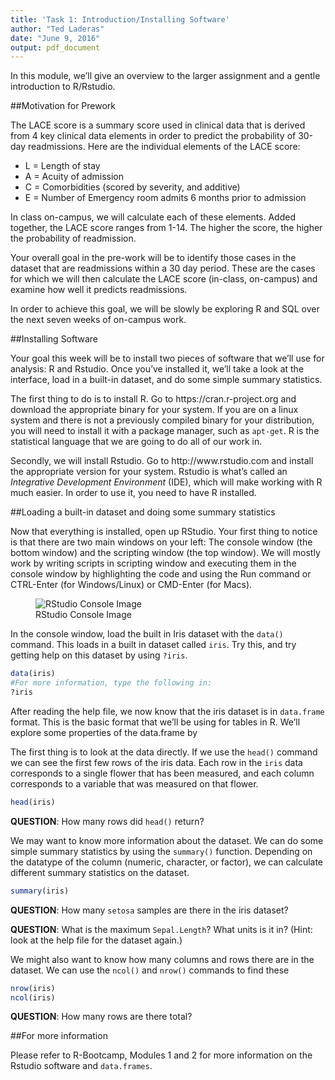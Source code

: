 ```yaml
---
title: 'Task 1: Introduction/Installing Software'
author: "Ted Laderas"
date: "June 9, 2016"
output: pdf_document
---
```


In this module, we'll give an overview to the larger assignment and a gentle introduction to R/Rstudio.

##Motivation for Prework

The LACE score is a summary score used in clinical data that is derived from 4 key clinical data elements in order to predict the probability of 30-day readmissions. Here are the individual elements of the LACE score:

* L = Length of stay
* A = Acuity of admission
* C = Comorbidities (scored by severity, and additive)
* E = Number of Emergency room admits 6 months prior to admission

In class on-campus, we will calculate each of these elements. Added together, the LACE score ranges from 1-14. The higher the score, the higher the probability of readmission.

Your overall goal in the pre-work will be to identify those cases in the dataset that are readmissions within a 30 day period. These are the cases for which we will then calculate the LACE score (in-class, on-campus) and examine how well it predicts readmissions.

In order to achieve this goal, we will be slowly be exploring R and SQL over the next seven weeks of on-campus work.

##Installing Software

Your goal this week will be to install two pieces of software that we'll use for analysis: R and Rstudio. Once you've installed it, we'll take a look at the interface, load in a built-in dataset, and do some simple summary statistics.

The first thing to do is to install R. Go to https://cran.r-project.org and download the appropriate binary for your system. If you are on a linux system and there is not a previously compiled binary for your distribution, you will need to install it with a package manager, such as `apt-get`. R is the statistical language that we are going to do all of our work in. 

Secondly, we will install Rstudio. Go to http://www.rstudio.com and install the appropriate version for your system. Rstudio is what's called an *Integrative Development Environment* (IDE), which will make working with R much easier. In order to use it, you need to have R installed.

##Loading a built-in dataset and doing some summary statistics

Now that everything is installed, open up RStudio. Your first thing to notice is that there are two main windows on your left: The console window (the bottom window) and the scripting window (the top window). We will mostly work by writing scripts in scripting window and executing them in the console window by highlighting the code and using the Run command or CTRL-Enter (for Windows/Linux) or CMD-Enter (for Macs).

![RStudio Console Image](image/consolewindow.jpg)

In the console window, load the built in Iris dataset with the `data()` command. This loads in a built in dataset called `iris`. Try this, and try getting help on this dataset by using `?iris`.

```r
data(iris)
#For more information, type the following in:
?iris
```

After reading the help file, we now know that the iris dataset is in `data.frame` format. This is the basic format that we'll be using for tables in R. We'll explore some properties of the data.frame by 

The first thing is to look at the data directly. If we use the `head()` command we can see the first few rows of the iris data. Each row in the `iris` data corresponds to a single flower that has been measured, and each column corresponds to a variable that was measured on that flower. 

```r
head(iris)
```

**QUESTION**: How many rows did `head()` return? 

We may want to know more information about the dataset. We can do some simple summary statistics by using the `summary()` function. Depending on the datatype of the column (numeric, character, or factor), we can calculate different summary statistics on the dataset. 

```r
summary(iris)
```

**QUESTION**: How many `setosa` samples are there in the iris dataset? 

**QUESTION**: What is the maximum `Sepal.Length`? What units is it in? (Hint: look at the help file for the dataset again.)

We might also want to know how many columns and rows there are in the dataset. We can use the `ncol()` and `nrow()` commands to find these

```r
nrow(iris)
ncol(iris)
```

**QUESTION**: How many rows are there total?

##For more information

Please refer to R-Bootcamp, Modules 1 and 2 for more information on the Rstudio software and `data.frames`.

